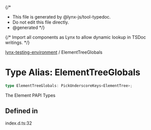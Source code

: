 {/*
* This file is generated by @lynx-js/tool-typedoc.
* Do not edit this file directly.
* @generated
*/}

{/* Import all components as Lynx to allow dynamic lookup in TSDoc writings. */}


[lynx-testing-environment](/api/lynx-testing-environment/index.mdx) / ElementTreeGlobals

# Type Alias: ElementTreeGlobals

```ts
type ElementTreeGlobals: PickUnderscoreKeys<ElementTree>;
```

The Element PAPI Types

## Defined in

index.d.ts:32
